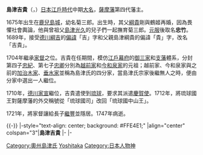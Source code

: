 {{unreferenced|time=2013-11-17T04:21:33+00:00}}
{{Infobox officeholder 
| name= 島津吉貴
| image= 
| caption= 
| order=[[薩摩藩|薩摩藩]]第4代藩主
| term_start=1704年
| term_end=1721年
| predecessor=[[島津綱貴|島津綱貴]]
| successor= [[島津繼豐|島津繼豐]]
| birth_date={{Birth date|1675|11|4}}<br />（[[延寶|延寶]]三年九月十七）
| birth_place= 日本[[薩摩國|薩摩國]][[鹿兒島城|鹿兒島城]]
| death_date={{Death date and age|1747|11|12|1675|11|4}}<br />（[[延享|延享]]四年十月十日）
| death_place= 日本[[薩摩國|薩摩國]][[鹿兒島城|鹿兒島城]]
| module = {{日本武士 |child=yes
| 時代 = [[江戶時代|江戶時代]]中期
| 改名 = 菊三郎（幼名）→忠竹（初名）→吉貴
| 別名 = 
| 諡号 = 
| 神号 = 天浄偉靈彥命 
| 戒名 = 浄國院殿鑑阿天清道熙大居士
| 霊名 = 
| 墓所 = [[鹿兒島縣|鹿兒島縣]][[鹿兒島市|鹿兒島市]]{{tsl|ja|福昌寺 (鹿児島市)|福昌寺}}
| 官位 = [[正四位|正四位下]][[近衛府|左近衛中將]]、[[薩摩國|薩摩守]]
| 幕府 = 
| 主君 = 
| 藩   = 
| 氏族 = [[島津氏|島津氏]]
| 父 = [[島津綱貴|島津綱貴]]
| 母 = 御重之方（[[二階堂宣行|二階堂宣行]]之女）
| 弟 = 菊次郎、[[島津久儔|久儔]]、[[島津忠直_(垂水家)|忠直]]、[[島津久方_(島津綱貴之子)|久方]]、[[禰寝清純|禰寝清純]]、[[島津久東|久東]]、鍋保丸、[[島津久福_(島津綱貴之子)|久福]]
| 妹 = 龜姬、榮、[[島津久智|島津久智]]室、[[町田久儔|町田久儔]]室、[[桂久音|桂久音]]室
| 正室 = 福姬（[[松平定重|松平定重]]之女）
| 側室 = 須磨（[[名越恒渡|名越恒渡]]之妹）、御幾（[[鄉田兼近|鄉田兼近]]之女）
| 子   = '''[[島津繼豐|繼豐]]'''、忠五郎、[[島津貴儔|貴儔]]、[[島津忠紀_(重富家)|忠紀]]、[[島津久亮|久亮]]、[[島津貴澄|貴澄]]、[[島津忠卿|忠卿]]、[[島津忠温|忠温]]
| 女 = 滿君、[[島津久章|島津久章]]室、[[島津久定|島津久定]]室、[[伊勢貞矩|伊勢貞矩]]室等
| 特記事項 = 
 }}
}}
'''島津吉貴'''（{{jpn|j=島津 吉貴|hg=しまづ よしたか|rm=Shimazu Yoshitaka}}，{{bd|1675年|11月4日|1747年|11月12日|catIdx=S}}）[[日本|日本]][[江戶時代|江戶時代]]中期[[大名_(稱謂)|大名]]，[[薩摩藩|薩摩藩]]第四代藩主。

1675年出生在[[鹿兒島城|鹿兒島城]]，幼名菊三郎。出生時，其父[[島津綱貴|綱貴]]剛與鶴姬再婚，因為畏懼社會輿論，他與曾祖父[[島津光久|島津光久]]的兒子們一起撫育菊三郎。[[元服|元服]]後取名'''忠竹'''。1689年，接受[[德川綱吉|德川綱吉]]的[[偏諱|偏諱]]「吉」字和父親島津綱貴的偏諱「貴」字，改名「吉貴」。

1704年繼承[[家督|家督]]之位。吉貴在任期間，模仿[[江戶幕府|江戶幕府]]的[[御三家|御三家]]和[[支藩|支藩]]體系，分封第四子[[島津忠紀|忠紀]]、第七子[[島津忠卿|忠卿]]分別為[[越前島津家|越前家]]和[[今和泉島津家|今和泉家]]的元祖；越前家、今和泉家與之前的[[加治木島津家|加治木家]]、[[垂水島津家|垂水家]]並稱為島津氏的四分家，當島津氏宗家後繼無人之時，便由分家中選出一人繼位。

1710年，[[德川家宣|德川家宣]]繼位，吉貴遣使到[[琉球國|琉球]]，要求其派遣[[慶賀使|慶賀使]]。1712年，將琉球國王對薩摩藩的外交稱號從「琉球國司」改回「琉球國中山王」。

1721年，將家督讓給長子[[島津繼豐|繼豐]]並隱居。1747年病逝。

{{-}}
{{start box}}
|-style="text-align: center; background: #FFE4E1;"
|align="center" colspan="3"|'''島津吉貴'''
|-
{{s-before|[[島津綱貴|島津綱貴]]}}
{{s-title|[[島津氏|島津氏]]第二十一代當主|1704年—1721年}}
{{s-after|[[島津繼豐|島津繼豐]]}}
|-
{{s-before|[[島津綱貴|島津綱貴]]}}
{{s-title|[[薩摩藩|薩摩藩]]第四代藩主|1704年—1721年}}
{{s-after|[[島津繼豐|島津繼豐]]}}
{{end box}}

{{島津氏歷代當主}}
{{薩摩藩主}}

{{DEFAULTSORT:Shimazu, yoshitaka}}

[[Category:奧州島津氏|Category:奧州島津氏]]
[[Category:萨摩藩主|Yoshitaka]]
[[Category:日本人物神|Category:日本人物神]]